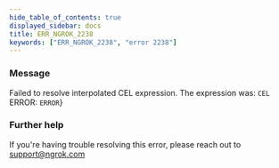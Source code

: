 ```yaml
---
hide_table_of_contents: true
displayed_sidebar: docs
title: ERR_NGROK_2238
keywords: ["ERR_NGROK_2238", "error 2238"]
---
```


### Message

Failed to resolve interpolated CEL expression. The expression was: `CEL`
ERROR: `ERROR`}

### Further help

If you're having trouble resolving this error, please reach out to [support@ngrok.com](mailto:support@ngrok.com?subject=Help%20with%20ERR_NGROK_2238)
